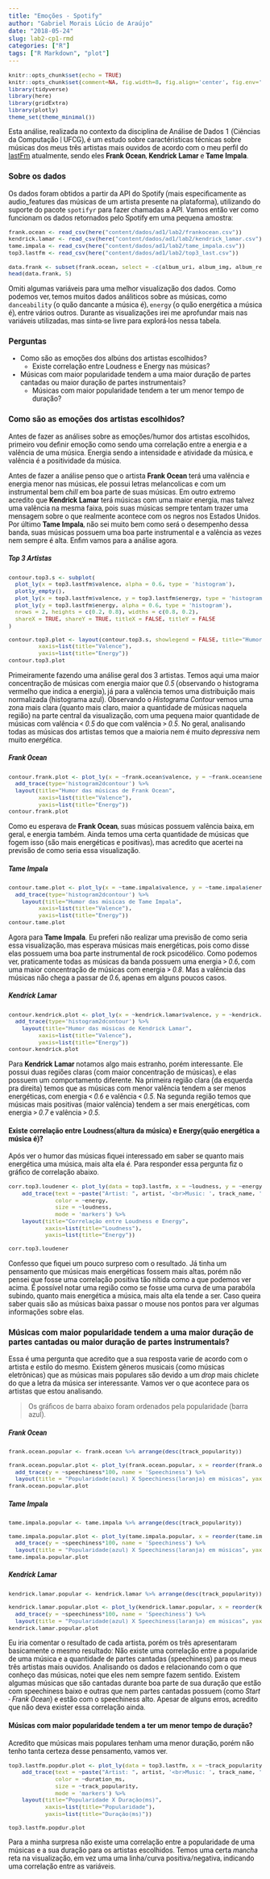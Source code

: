 ```yaml
---
title: "Emoções - Spotify"
author: "Gabriel Morais Lúcio de Araújo"
date: "2018-05-24"
slug: lab2-cp1-rmd
categories: ["R"]
tags: ["R Markdown", "plot"]
---
```

<style type="text/css"> body { font-family: "Roboto", sans-serif; } body, td { font-size: 14px; } h1, h2, h3 { font-weight: bold; } code.r{ font-size: 11px; } </style>

```r
knitr::opts_chunk$set(echo = TRUE)
knitr::opts_chunk$set(comment=NA, fig.width=8, fig.align='center', fig.env='marginfigure')
library(tidyverse)
library(here)
library(gridExtra)
library(plotly)
theme_set(theme_minimal())
```

Esta análise, realizada no contexto da disciplina de Análise de Dados 1 (Ciências da Computação | UFCG), é um estudo sobre caractéristicas técnicas sobre músicas dos meus três artistas mais ouvidos de acordo com o meu perfil do [lastFm](https://www.last.fm/pt/user/gabrielmla) atualmente, sendo eles **Frank Ocean**, **Kendrick Lamar** e **Tame Impala**.

### Sobre os dados
Os dados foram obtidos a partir da API do Spotify (mais especificamente as audio_features das músicas de um artista presente na plataforma), utilizando do suporte do pacote `spotifyr` para fazer chamadas a API. Vamos então ver como funcionam os dados retornados pelo Spotify em uma pequena amostra:


```r
frank.ocean <- read_csv(here("content/dados/ad1/lab2/frankocean.csv"))
kendrick.lamar <- read_csv(here("content/dados/ad1/lab2/kendrick_lamar.csv"))
tame.impala <- read_csv(here("content/dados/ad1/lab2/tame_impala.csv"))
top3.lastfm <- read_csv(here("content/dados/ad1/lab2/top3_last.csv"))
```

```r
data.frank <- subset(frank.ocean, select = -c(album_uri, album_img, album_release_year, track_uri, album_popularity))
head(data.frank, 5)
```

Omiti algumas variáveis para uma melhor visualização dos dados. Como podemos ver, temos muitos dados análiticos sobre as músicas, como `danceability` (o quão dancante a música é), `energy` (o quão energética a música é), entre vários outros. Durante as visualizações irei me aprofundar mais nas variáveis utilizadas, mas sinta-se livre para explorá-los nessa tabela.

### Perguntas
* Como são as emoções dos albúns dos artistas escolhidos?
    + Existe correlação entre Loudness e Energy nas músicas?
* Músicas com maior popularidade tendem a uma maior duração de partes cantadas ou maior duração de partes instrumentais?
    + Músicas com maior popularidade tendem a ter um menor tempo de duração?

### Como são as emoções dos artistas escolhidos?

Antes de fazer as análises sobre as emoções/humor dos artistas escolhidos, primeiro vou definir emoção como sendo uma correlação entre a energia e a valência de uma música. Energia sendo a intensidade e atividade da música, e valência é a positividade da música.

Antes de fazer a análise penso que o artista **Frank Ocean** terá uma valência e energia menor nas músicas, ele possui letras melancolicas e com um instrumental bem *chill* em boa parte de suas músicas. Em outro extremo acredito que **Kendrick Lamar** terá músicas com uma maior energia, mas talvez uma valência na mesma faixa, pois suas músicas sempre tentam trazer uma mensagem sobre o que realmente acontece com os negros nos Estados Unidos. Por último **Tame Impala**, não sei muito bem como será o desempenho dessa banda, suas músicas possuem uma boa parte instrumental e a valência as vezes nem sempre é alta. Enfim vamos para a análise agora.

##### Top 3 Artistas

```r
contour.top3.s <- subplot(
  plot_ly(x = top3.lastfm$valence, alpha = 0.6, type = 'histogram'), 
  plotly_empty(), 
  plot_ly(x = top3.lastfm$valence, y = top3.lastfm$energy, type = 'histogram2dcontour', showscale = F), 
  plot_ly(y = top3.lastfm$energy, alpha = 0.6, type = 'histogram'),
  nrows = 2, heights = c(0.2, 0.8), widths = c(0.8, 0.2), 
  shareX = TRUE, shareY = TRUE, titleX = FALSE, titleY = FALSE
)

contour.top3.plot <- layout(contour.top3.s, showlegend = FALSE, title="Humor das músicas dos meus 3 artistas mais ouvidos",
         xaxis=list(title="Valence"),
         yaxis=list(title="Energy"))
contour.top3.plot
```

Primeiramente fazendo uma análise geral dos 3 artistas. Temos aqui uma maior concentração de músicas com energia maior que *0.5* (observando o histograma vermelho que indica a energia), já para a valência temos uma distribuição mais normalizada (histograma azul). Observando o *Histograma Contour* vemos uma zona mais clara (quanto mais claro, maior a quantidade de músicas naquela região) na parte central da visualização, com uma pequena maior quantidade de músicas com valência < *0.5* do que com valência > *0.5*. No geral, analisando todas as músicas dos artistas temos que a maioria nem é muito *depressiva* nem muito *energética*.

##### Frank Ocean

```r
contour.frank.plot <- plot_ly(x = ~frank.ocean$valence, y = ~frank.ocean$energy) %>% 
  add_trace(type='histogram2dcontour') %>%
  layout(title="Humor das músicas de Frank Ocean",
         xaxis=list(title="Valence"),
         yaxis=list(title="Energy"))
contour.frank.plot
```

Como eu esperava de **Frank Ocean**, suas músicas possuem valência baixa, em geral, e energia também. Ainda temos uma certa quantidade de músicas que fogem isso (são mais energéticas e positivas), mas acredito que acertei na previsão de como seria essa visualização.

##### Tame Impala

```r
contour.tame.plot <- plot_ly(x = ~tame.impala$valence, y = ~tame.impala$energy) %>% 
  add_trace(type='histogram2dcontour') %>%
    layout(title="Humor das músicas de Tame Impala",
         xaxis=list(title="Valence"),
         yaxis=list(title="Energy"))
contour.tame.plot
```

Agora para **Tame Impala**. Eu preferi não realizar uma previsão de como seria essa visualização, mas esperava músicas mais energéticas, pois como disse elas possuem uma boa parte instrumental de rock psicodélico. Como podemos ver, praticamente todas as músicas da banda possuem uma energia > *0.6*, com uma maior concentração de músicas com energia > *0.8*. Mas a valência das músicas não chega a passar de *0.6*, apenas em alguns poucos casos.

##### Kendrick Lamar

```r
contour.kendrick.plot <- plot_ly(x = ~kendrick.lamar$valence, y = ~kendrick.lamar$energy) %>% 
  add_trace(type='histogram2dcontour') %>%
    layout(title="Humor das músicas de Kendrick Lamar",
         xaxis=list(title="Valence"),
         yaxis=list(title="Energy"))
contour.kendrick.plot
```

Para **Kendrick Lamar** notamos algo mais estranho, porém interessante. Ele possui duas regiões claras (com maior concentração de músicas), e elas possuem um comportamento diferente. Na primeira região clara (da esquerda pra direita) temos que as músicas com menor valência tendem a ser menos energéticas, com energia < *0.6* e valência < *0.5*. Na segunda região temos que músicas mais positivas (maior valência) tendem a ser mais energéticas, com energia > *0.7* e valência > *0.5*.

#### Existe correlação entre Loudness(altura da música) e Energy(quão energética a música é)?

Após ver o humor das músicas fiquei interessado em saber se quanto mais energética uma música, mais alta ela é. Para responder essa pergunta fiz o gráfico de correlação abaixo.

```r
corr.top3.loudener <- plot_ly(data = top3.lastfm, x = ~loudness, y = ~energy) %>%
    add_trace(text = ~paste("Artist: ", artist, '<br>Music: ', track_name, '<br>Loudness: ', loudness, '<br>Energy: ', energy),
              color = ~energy, 
              size = ~loudness, 
              mode = 'markers') %>%
    layout(title="Correlação entre Loudness e Energy",
           xaxis=list(title="Loudness"),
           yaxis=list(title="Energy"))

corr.top3.loudener
```

Confesso que fiquei um pouco surpreso com o resultado. Já tinha um pensamento que músicas mais energéticas fossem mais altas, porém não pensei que fosse uma correlação positiva tão nítida como a que podemos ver acima. É possível notar uma região como se fosse uma curva de uma parabóla subindo, quanto mais energética a música, mais alta ela tende a ser. Caso queira saber quais são as músicas baixa passar o mouse nos pontos para ver algumas informações sobre elas.

### Músicas com maior popularidade tendem a uma maior duração de partes cantadas ou maior duração de partes instrumentais?

Essa é uma pergunta que acredito que a sua resposta varie de acordo com o artista e estilo do mesmo. Existem gêneros musicais (como músicas eletrônicas) que as músicas mais populares são devido a um *drop* mais chiclete do que a letra da música ser interessante. Vamos ver o que acontece para os artistas que estou analisando.

> Os gráficos de barra abaixo foram ordenados pela popularidade (barra azul).

##### Frank Ocean

```r
frank.ocean.popular <- frank.ocean %>% arrange(desc(track_popularity))

frank.ocean.popular.plot <- plot_ly(frank.ocean.popular, x = reorder(frank.ocean.popular$track_name, frank.ocean.popular$track_popularity), y = ~track_popularity, type = 'bar', name = 'Popularidade') %>%
  add_trace(y = ~speechiness*100, name = 'Speechiness') %>%
  layout(title = "Popularidade(azul) X Speechiness(laranja) em músicas", yaxis = list(title = 'Popularidade / Speechiness'), barmode = 'group', showlegend = FALSE)
frank.ocean.popular.plot
```

##### Tame Impala

```r
tame.impala.popular <- tame.impala %>% arrange(desc(track_popularity))

tame.impala.popular.plot <- plot_ly(tame.impala.popular, x = reorder(tame.impala.popular$track_name, tame.impala.popular$track_popularity), y = ~track_popularity, type = 'bar', name = 'Popularidade') %>%
  add_trace(y = ~speechiness*100, name = 'Speechiness') %>%
  layout(title = "Popularidade(azul) X Speechiness(laranja) em músicas", yaxis = list(title = 'Popularidade / Speechiness'), barmode = 'group', showlegend = FALSE)
tame.impala.popular.plot
```

##### Kendrick Lamar

```r
kendrick.lamar.popular <- kendrick.lamar %>% arrange(desc(track_popularity))

kendrick.lamar.popular.plot <- plot_ly(kendrick.lamar.popular, x = reorder(kendrick.lamar.popular$track_name, kendrick.lamar.popular$track_popularity), y = ~track_popularity, type = 'bar', name = 'Popularidade') %>%
  add_trace(y = ~speechiness*100, name = 'Speechiness') %>%
  layout(title = "Popularidade(azul) X Speechiness(laranja) em músicas", yaxis = list(title = 'Popularidade / Speechiness'), barmode = 'group', showlegend = FALSE)
kendrick.lamar.popular.plot
```

Eu iria comentar o resultado de cada artista, porém os três apresentaram basicamente o mesmo resultado: Não existe uma correlação entre a popularide de uma música e a quantidade de partes cantadas (speechiness) para os meus três artistas mais ouvidos. Analisando os dados e relacionando com o que conheço das músicas, notei que eles nem sempre fazem sentido. Existem algumas músicas que são cantadas durante boa parte de sua duração que estão com speechiness baixo e outras que nem partes cantadas possuem (como *Start - Frank Ocean*) e estão com o speechiness alto. Apesar de alguns erros, acredito que não deva exister essa correlação ainda.

#### Músicas com maior popularidade tendem a ter um menor tempo de duração?

Acredito que músicas mais populares tenham uma menor duração, porém não tenho tanta certeza desse pensamento, vamos ver.

```r
top3.lastfm.popdur.plot <- plot_ly(data = top3.lastfm, x = ~track_popularity, y = ~duration_ms) %>%
    add_trace(text = ~paste("Artist: ", artist, '<br>Music: ', track_name, '<br>Popularidade: ', track_popularity, '<br>Duração: ', duration_ms),
              color = ~duration_ms,
              size = ~track_popularity, 
              mode = 'markers') %>%
    layout(title="Popularidade X Duração(ms)",
           xaxis=list(title="Popularidade"),
           yaxis=list(title="Duração(ms)"))

top3.lastfm.popdur.plot
```

Para a minha surpresa não existe uma correlação entre a popularidade de uma músicas e a sua duração para os artistas escolhidos. Temos uma certa *mancha* reta na visualização, em vez uma uma linha/curva positiva/negativa, indicando uma correlação entre as variáveis.
